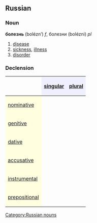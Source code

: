 ==Russian==
[[Category:Russian nouns]]
===Noun===
'''болезнь''' (bolézn’) ''f'', болезни (bolézni) ''pl''

#[[disease]]
#[[sickness]], [[illness]]
#[[disorder]]

===Declension===
{| border="1" cellpadding="4" cellspacing="0"
!
! style="background-color: #EFEFFF" align="center"|[[singular]]
! style="background-color: #EFEFFF" align="center"|[[plural]]
|-
! style="background-color: #FFFFE0" align="left"|[[nominative case|nominative]]
| align="center"|{{RUchar|боле́знь}}
| align="center"|{{RUchar|боле́зни}}
|-
! style="background-color: #FFFFE0" align="left"|[[genitive case|genitive]]
| align="center"|{{RUchar|боле́зни}}
| align="center"|{{RUchar|боле́зней}}
|-
! style="background-color: #FFFFE0" align="left"|[[dative case|dative]]
| align="center"|{{RUchar|боле́зни}}
| align="center"|{{RUchar|боле́зням}}
|-
! style="background-color: #FFFFE0" align="left"|[[accusative case|accusative]]
| align="center"|{{RUchar|боле́знь}}
| align="center"|{{RUchar|боле́зни}}
|-
! style="background-color: #FFFFE0" align="left"|[[instrumental case|instrumental]]
| align="center"|{{RUchar|боле́знью}}
| align="center"|{{RUchar|боле́знями}}
|-
! style="background-color: #FFFFE0" align="left"|[[prepositional case|prepositional]]
| align="center"|{{RUchar|о боле́зни}}
| align="center"|{{RUchar|о боле́знях}}
|}
